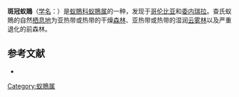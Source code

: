{{Speciesbox
| name = 斑冠蚁鵙
| image = Thamnophilus multistriatus -Manizales, Colombia-8.jpg
| status = LC 
| status_system = IUCN3.1
| genus = Thamnophilus
| species = multistriatus
| authority = {{link-en|弗雷德里克·德拉弗雷奈|Frédéric de Lafresnaye|Lafresnaye}}, 1844
| synonyms = 
}}

'''斑冠蚁鵙'''（[[学名|学名]]：{{lang|la|''Thamnophilus multistriatus''}}）是[[蚁鵙科|蚁鵙科]][[蚁鵙属|蚁鵙属]]的一种，发现于[[哥伦比亚|哥伦比亚]]和[[委内瑞拉|委内瑞拉]]。查氏蚁鵙的自然[[栖息地|栖息地]]为亚热带或热带的干燥[[森林|森林]]、亚热带或热带的湿润[[云雾林|云雾林]]以及严重退化的前森林。

== 参考文献 ==
* {{IUCN2010
|assessors=BirdLife International
|year=2009
|id=145533
|title=Thamnophilus multistriatus
|version=3.1
|downloaded= 2010-10-01
}}
{{Taxonbar|from=Q1076012}}

[[Category:蚁鵙属|Category:蚁鵙属]]